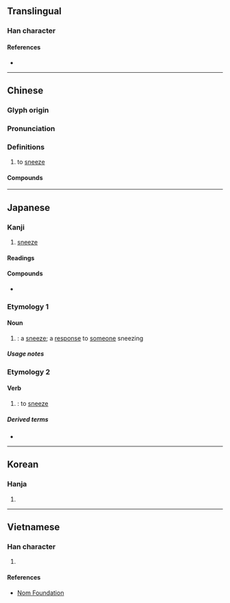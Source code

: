 {{also|嚔}}
{{character info}}
==Translingual==

===Han character===
{{Han char|rn=30|rad=口|as=14|sn=17|four=64081|canj=RJBO|ids=⿰口疐}}

====References====
* {{Han ref|kx=0212.191|dkj=04493|hdz=10695.160|uh=568F|ud=22159|bh=C0A1|bd=49313}}

----

==Chinese==
{{zh-forms}}

===Glyph origin===
{{Han etym}}

===Pronunciation===
{{zh-pron
|m=tì
|c=tai3,dai3
|h=pfs=
|j=ti3
|md=té
|mn=ml:tè
|w=ti3
|mc=y
|oc=y
|cat=v
}}

===Definitions===
{{zh-hanzi}}

# to [[sneeze]]

====Compounds====
{{zh-der|噴嚏|嚏噴|打噴嚏|打嚏噴|鼽嚏|阿嚏}}

----

==Japanese==

===Kanji===
{{ja-kanji|grade=|rs=口14}}

# [[sneeze]]

====Readings====
{{ja-readings
|goon=たい
|kanon=てい
|kun=くさめ-, くしゃみ-, はな-ひる, ひ-る
}}

====Compounds====
* {{ja-r|嚏の木|はなひり の き}}

===Etymology 1===
{{ja-kanjitab|くさめ|yomi=k}}
{{ja-kanjitab|くしゃみ|yomi=k}}

====Noun====
{{ja-noun|くしゃみ|くさめ|くっさめ}}

# {{alt sp|ja|嚔|tr=kushami, kusame, kussame}}: a [[sneeze]]; a [[response]] to [[someone]] sneezing

=====Usage notes=====
{{ja-uk}}

===Etymology 2===
{{ja-kanjitab|ふ|yomi=k}}

====Verb====
{{ja-verb|tr=intrans|type=kami ni|ふ}}

# {{lb|ja|obsolete|sort=ふ}} {{alt sp|ja|嚔|tr=fu}}: to [[sneeze]]

=====Derived terms=====
* {{ja-r|嚏る|ひる}}

----

==Korean==

===Hanja===
{{ko-hanja|hangeul=체|rv=che|mr=ch'e}}

# {{rfdef|ko|sort=口14}}

----

==Vietnamese==

===Han character===
{{vi-readings|reading=xì|rs=口14}}

# {{rfdef|vi|sort=口14}}

====References====
* [http://nomfoundation.org/common/nom_details.php?codepoint=568f Nom Foundation]